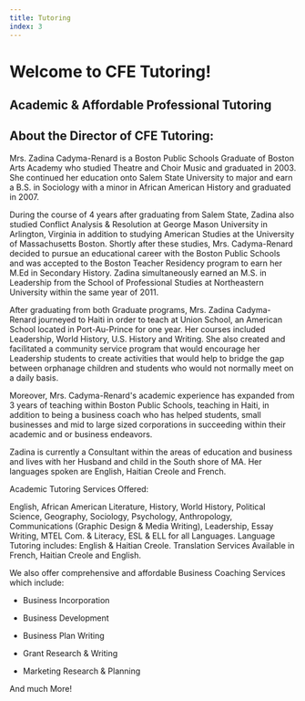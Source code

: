 ```yaml
---
title: Tutoring
index: 3
---
```


# Welcome to CFE Tutoring!

## Academic & Affordable Professional Tutoring

## About the Director of CFE Tutoring:

Mrs. Zadina Cadyma-Renard is a Boston Public Schools Graduate of Boston Arts Academy who studied Theatre and Choir Music and graduated in 2003. She continued her education onto Salem State University to major and earn a B.S. in Sociology with a minor in African American History and graduated in 2007.

During the course of 4 years after graduating from Salem State, Zadina also studied Conflict Analysis & Resolution at George Mason University in Arlington, Virginia in addition to studying American Studies at the University of Massachusetts Boston. Shortly after these studies, Mrs. Cadyma-Renard decided to pursue an educational career with the Boston Public Schools and was accepted to the Boston Teacher Residency program to earn her M.Ed in Secondary History. Zadina simultaneously earned an M.S. in Leadership from the School of Professional Studies at Northeastern University within the same year of 2011.

After graduating from both Graduate programs, Mrs. Zadina Cadyma-Renard journeyed to Haiti in order to teach at Union School, an American School located in Port-Au-Prince for one year. Her courses included Leadership, World History, U.S. History and Writing. She also created and facilitated a community service program that would encourage her Leadership students to create activities that would help to bridge the gap between orphanage children and students who would not normally meet on a daily basis.

Moreover, Mrs. Cadyma-Renard's academic experience has expanded from 3 years of teaching within Boston Public Schools, teaching in Haiti, in addition to being a business coach who has helped students, small businesses and mid to large sized corporations in succeeding within their academic and or business endeavors.

Zadina is currently a Consultant within the areas of education and business and lives with her Husband and child in the South shore of MA. Her languages spoken are English, Haitian Creole and French.

Academic Tutoring Services Offered:

English, African American Literature, History, World History, Political Science, Geography, Sociology, Psychology, Anthropology, Communications (Graphic Design & Media Writing), Leadership, Essay Writing, MTEL Com. & Literacy, ESL & ELL for all Languages. Language Tutoring includes: English & Haitian Creole. Translation Services Available in French, Haitian Creole and English.

We also offer comprehensive and affordable Business Coaching Services which include:

- Business Incorporation

- Business Development

- Business Plan Writing

- Grant Research & Writing

- Marketing Research & Planning

And much More!
